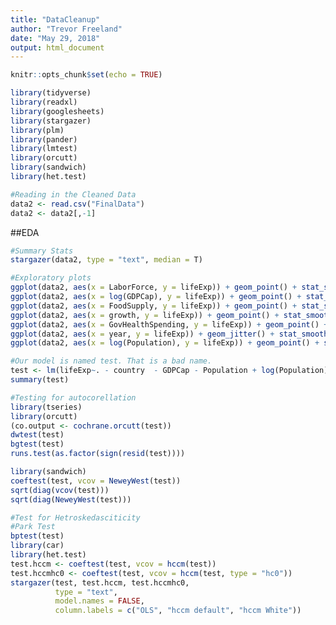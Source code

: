 ```yaml
---
title: "DataCleanup"
author: "Trevor Freeland"
date: "May 29, 2018"
output: html_document
---
```


```r
knitr::opts_chunk$set(echo = TRUE)
```

```r
library(tidyverse)
library(readxl)
library(googlesheets)
library(stargazer)
library(plm)
library(pander)
library(lmtest)
library(orcutt)
library(sandwich)
library(het.test)
```

```r
#Reading in the Cleaned Data
data2 <- read.csv("FinalData")
data2 <- data2[,-1]
```

##EDA

```r
#Summary Stats
stargazer(data2, type = "text", median = T)

#Exploratory plots
ggplot(data2, aes(x = LaborForce, y = lifeExp)) + geom_point() + stat_smooth(method = 'lm')
ggplot(data2, aes(x = log(GDPCap), y = lifeExp)) + geom_point() + stat_smooth(method = 'lm')
ggplot(data2, aes(x = FoodSupply, y = lifeExp)) + geom_point() + stat_smooth(method = 'lm')
ggplot(data2, aes(x = growth, y = lifeExp)) + geom_point() + stat_smooth(method = "lm")
ggplot(data2, aes(x = GovHealthSpending, y = lifeExp)) + geom_point() + stat_smooth(method = 'lm')
ggplot(data2, aes(x = year, y = lifeExp)) + geom_jitter() + stat_smooth(method = 'lm')
ggplot(data2, aes(x = log(Population), y = lifeExp)) + geom_point() + stat_smooth(method = 'lm')
```


```r
#Our model is named test. That is a bad name.
test <- lm(lifeExp~. - country  - GDPCap - Population + log(Population) + log(GDPCap), data=data2)  
summary(test)
```

```r
#Testing for autocorellation
library(tseries)
library(orcutt)
(co.output <- cochrane.orcutt(test))
dwtest(test)
bgtest(test)
runs.test(as.factor(sign(resid(test))))
```

```r
library(sandwich)
coeftest(test, vcov = NeweyWest(test))
sqrt(diag(vcov(test)))
sqrt(diag(NeweyWest(test)))
```


```r
#Test for Hetroskedasciticity
#Park Test
bptest(test)
library(car)
library(het.test)
test.hccm <- coeftest(test, vcov = hccm(test))
test.hccmhc0 <- coeftest(test, vcov = hccm(test, type = "hc0"))
stargazer(test, test.hccm, test.hccmhc0,
          type = "text",
          model.names = FALSE,
          column.labels = c("OLS", "hccm default", "hccm White"))
```